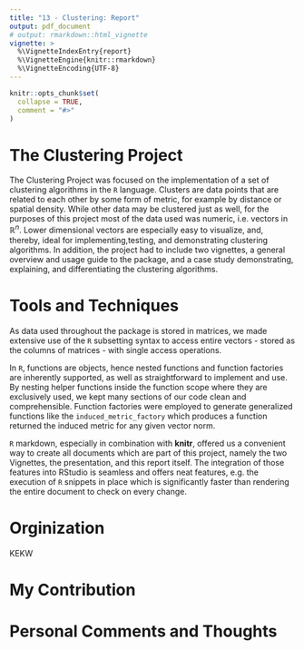 ```yaml
---
title: "13 - Clustering: Report"
output: pdf_document
# output: rmarkdown::html_vignette
vignette: >
  %\VignetteIndexEntry{report}
  %\VignetteEngine{knitr::rmarkdown}
  %\VignetteEncoding{UTF-8}
---
```


```r
knitr::opts_chunk$set(
  collapse = TRUE,
  comment = "#>"
)
```


# The Clustering Project
<!-- – Beschreibt kurz euer Projekt -->
The Clustering Project was focused on the implementation of a set of clustering algorithms in the `R` language.
Clusters are data points that are related to each other by some form of metric, for example by distance or spatial density. While other data may be clustered just as well, for the purposes of this project most of the data used was numeric, i.e. vectors in $\mathbb{R}^n$. Lower dimensional vectors are especially easy to visualize, and, thereby, ideal for implementing,testing, and demonstrating clustering algorithms.
In addition, the project had to include two vignettes, a general overview and usage guide to the package, and a case study demonstrating, explaining, and differentiating the clustering algorithms.


# Tools and Techniques
<!-- – Beschreibt kurz welche Werkzeuge aus der Vorlesung ihr verwendet habt (S3, Tidyverse, MetaProgrammierung, ...) -->

<!-- TODO: Connect these text snippets -->

<!-- matrix subsetting -->
As data used throughout the package is stored in matrices, we made extensive use of the `R` subsetting syntax to access entire vectors - stored as the columns of matrices - with single access operations.

<!-- nested functions -->
<!-- function factories -->
In `R`, functions are objects, hence nested functions and function factories are inherently supported, as well as straightforward to implement and use. By nesting helper functions inside the function scope where they are exclusively used, we kept many sections of our code clean and comprehensible. Function factories were employed to generate generalized functions like the `induced_metric_factory` which produces a function returned the induced metric for any given vector norm.

<!-- markdown and knitr -->
`R` markdown, especially in combination with **knitr**, offered us a convenient way to create all documents which are part of this project, namely the two Vignettes, the presentation, and this report itself. The integration of those features into RStudio is seamless and offers neat features, e.g. the execution of `R` snippets in place which is significantly faster than rendering the entire document to check on every change.


# Orginization
<!-- – Beschreibt kurz die grobe Organisation des Teams -->
KEKW


<!-- #### These are the individual Sections, everyone has to do these themselves! #### -->

# My Contribution
<!-- – Beschreibe kurz deine Beteiligung am Projekt -->

# Personal Comments and Thoughts
<!-- – Ggf weitere Bemerkung: War die Projektarbeit motivierend/frustrierend? Hat arbeiten im Team -->
<!-- gut funktioniert? ... -->


